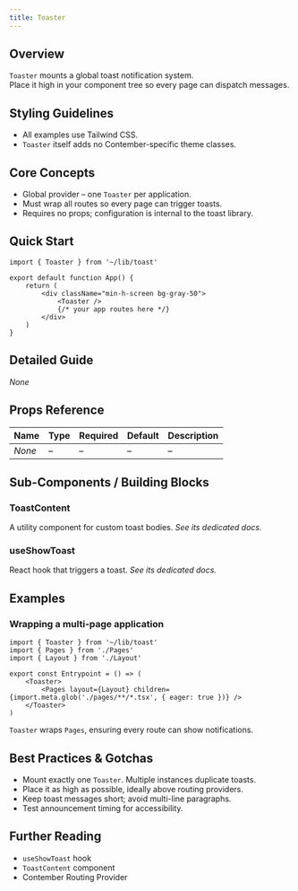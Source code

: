```yaml
---
title: Toaster
---
```


<!-- Edited by human: false -->
<!-- Examples count: 10 -->
<!-- Source examples: 0 -->
<!-- Playground examples: 2 -->
<!-- External examples: 8 -->
<!-- Import examples: 7 -->

## Overview
`Toaster` mounts a global toast notification system.  
Place it high in your component tree so every page can dispatch messages.

## Styling Guidelines
* All examples use Tailwind CSS.  
* `Toaster` itself adds no Contember-specific theme classes.

## Core Concepts
* Global provider – one `Toaster` per application.
* Must wrap all routes so every page can trigger toasts.
* Requires no props; configuration is internal to the toast library.

## Quick Start
```tsx
import { Toaster } from '~/lib/toast'

export default function App() {
	return (
		<div className="min-h-screen bg-gray-50">
			<Toaster />
			{/* your app routes here */}
		</div>
	)
}
```

## Detailed Guide
_None_

## Props Reference
| Name | Type | Required | Default | Description |
|------|------|----------|---------|-------------|
| _None_ | – | – | – | – |

## Sub-Components / Building Blocks
### ToastContent
A utility component for custom toast bodies. _See its dedicated docs._

### useShowToast
React hook that triggers a toast. _See its dedicated docs._

## Examples
### Wrapping a multi-page application
```tsx
import { Toaster } from '~/lib/toast'
import { Pages } from './Pages'
import { Layout } from './Layout'

export const Entrypoint = () => (
	<Toaster>
		<Pages layout={Layout} children={import.meta.glob('./pages/**/*.tsx', { eager: true })} />
	</Toaster>
)
```
`Toaster` wraps `Pages`, ensuring every route can show notifications.

## Best Practices & Gotchas
* Mount exactly one `Toaster`. Multiple instances duplicate toasts.
* Place it as high as possible, ideally above routing providers.
* Keep toast messages short; avoid multi-line paragraphs.
* Test announcement timing for accessibility.

## Further Reading
* `useShowToast` hook  
* `ToastContent` component  
* Contember Routing Provider  

<!-- End of Generated Documentation -->